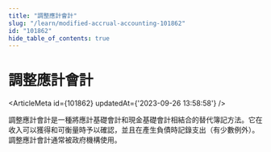 ```yaml
---
title: "調整應計會計"
slug: "/learn/modified-accrual-accounting-101862"
id: "101862"
hide_table_of_contents: true
---
```



# 調整應計會計

<ArticleMeta id={101862} updatedAt={'2023-09-26 13:58:58'} />
<div className='border-solid border-b border-t-0 my-4 border-[var(--ifm-color-gray-300)]' />

調整應計會計是一種將應計基礎會計和現金基礎會計相結合的替代簿記方法。它在收入可以獲得和可衡量時予以確認，並且在產生負債時記錄支出（有少數例外）。調整應計會計通常被政府機構使用。
